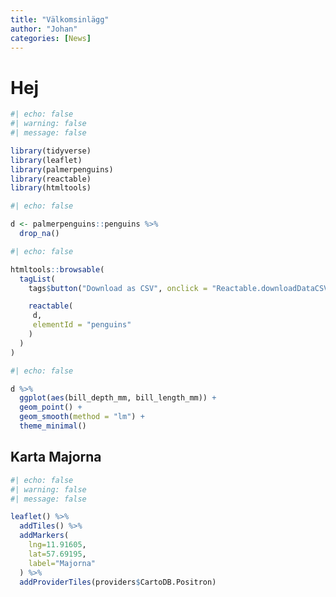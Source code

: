 ```yaml
---
title: "Välkomsinlägg"
author: "Johan"
categories: [News]
---
```


# Hej

```r
#| echo: false
#| warning: false
#| message: false

library(tidyverse)
library(leaflet)
library(palmerpenguins)
library(reactable)
library(htmltools)

```

```r
#| echo: false

d <- palmerpenguins::penguins %>% 
  drop_na()


```


```r
#| echo: false

htmltools::browsable(
  tagList(
    tags$button("Download as CSV", onclick = "Reactable.downloadDataCSV('penguins', 'penguins.csv')"),

    reactable(
     d,
     elementId = "penguins"
    )
  )
)

```


```r
#| echo: false

d %>% 
  ggplot(aes(bill_depth_mm, bill_length_mm)) +
  geom_point() +
  geom_smooth(method = "lm") +
  theme_minimal()

```







## Karta Majorna

```r
#| echo: false
#| warning: false
#| message: false

leaflet() %>%
  addTiles() %>%
  addMarkers(
    lng=11.91605, 
    lat=57.69195, 
    label="Majorna"
  ) %>% 
  addProviderTiles(providers$CartoDB.Positron)
```
